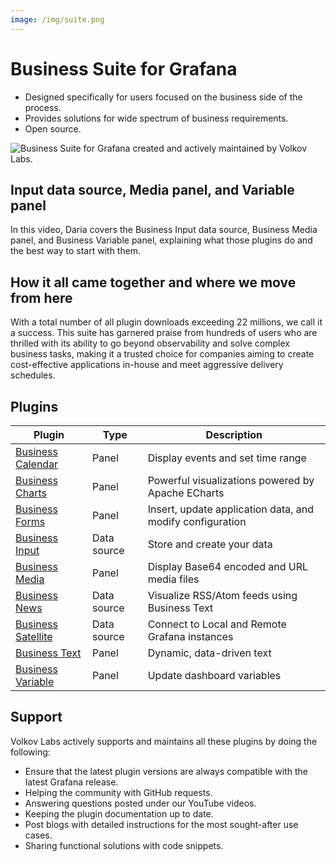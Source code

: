 ```yaml
---
image: /img/suite.png
---
```



# Business Suite for Grafana

- Designed specifically for users focused on the business side of the process.
- Provides solutions for wide spectrum of business requirements.
- Open source.

<Image
  title="Business Suite for Grafana created and actively maintained by Volkov Labs."
  src="/img/suite.png"
/>

## Input data source, Media panel, and Variable panel

In this video, Daria covers the Business Input data source, Business Media panel, and Business Variable panel, explaining what those plugins do and the best way to start with them.

<Youtube
  id="K1NHBV5e6VE"
  title="Input data source, Media panel, Variable panel | Tutorial for beginners."
/>

## How it all came together and where we move from here

With a total number of all plugin downloads exceeding 22 millions, we call it a success. This suite has garnered praise from hundreds of users who are thrilled with its ability to go beyond observability and solve complex business tasks, making it a trusted choice for companies aiming to create cost-effective applications in-house and meet aggressive delivery schedules.

<BlogPost id="business-suite-20240802" />

## Plugins

| Plugin                                   | Type        | Description                                               |
| ---------------------------------------- | ----------- | --------------------------------------------------------- |
| [Business Calendar](business-calendar)   | Panel       | Display events and set time range                         |
| [Business Charts](business-charts)       | Panel       | Powerful visualizations powered by Apache ECharts         |
| [Business Forms](business-forms)         | Panel       | Insert, update application data, and modify configuration |
| [Business Input](business-input)         | Data source | Store and create your data                                |
| [Business Media](business-media)         | Panel       | Display Base64 encoded and URL media files                |
| [Business News](business-news)           | Data source | Visualize RSS/Atom feeds using Business Text              |
| [Business Satellite](business-satellite) | Data source | Connect to Local and Remote Grafana instances             |
| [Business Text](business-text)           | Panel       | Dynamic, data-driven text                                 |
| [Business Variable](business-variable)   | Panel       | Update dashboard variables                                |

## Support

Volkov Labs actively supports and maintains all these plugins by doing the following:

- Ensure that the latest plugin versions are always compatible with the latest Grafana release.
- Helping the community with GitHub requests.
- Answering questions posted under our YouTube videos.
- Keeping the plugin documentation up to date.
- Post blogs with detailed instructions for the most sought-after use cases.
- Sharing functional solutions with code snippets.

<Feedback />
